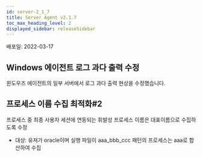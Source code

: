 ```yaml
---
id: server-2_1_7
title: Server Agent v2.1.7
toc_max_heading_level: 2
displayed_sidebar: releaseSidebar
---
```


배포일: 2022-03-17

## Windows 에이전트 로그 과다 출력 수정

윈도우즈 에이전트의 일부 서버에서 로그 과다 출력 현상을 수정했습니다.

## 프로세스 이름 수집 최적화#2

프로세스 중 최종 사용자 세션에 연동되는 휘발성 프로세스 이름은 대표이름으로 수집하도록 수정

- 대상: 유져가 oracle이며 실행 파일이 aaa_bbb_ccc 패턴의 프로세스는 aaa로 합산하여 수집
